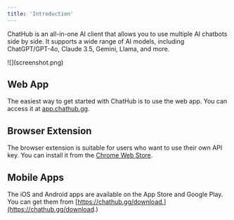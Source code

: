 ```yaml
---
title: 'Introduction'
---
```


ChatHub is an all-in-one AI client that allows you to use multiple AI chatbots side by side. It supports a wide range of AI models, including ChatGPT/GPT-4o, Claude 3.5, Gemini, Llama, and more.

<Frame>
![](screenshot.png)
</Frame>

## Web App

The easiest way to get started with ChatHub is to use the web app. You can access it at [app.chathub.gg](https://app.chathub.gg/?utm_source=doc).

## Browser Extension

The browser extension is suitable for users who want to use their own API key. You can install it from the [Chrome Web Store](https://chathub.gg/chrome).

## Mobile Apps

The iOS and Android apps are available on the App Store and Google Play. You can get them from [https://chathub.gg/download.](https://chathub.gg/download.)